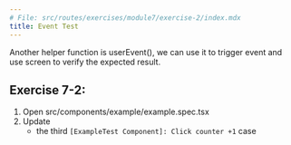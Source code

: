 ```yaml
---
# File: src/routes/exercises/module7/exercise-2/index.mdx
title: Event Test
---
```


Another helper function is userEvent(), we can use it to trigger event and use screen to verify the expected result.

## Exercise 7-2:

1. Open src/components/example/example.spec.tsx
2. Update
   - the third `[ExampleTest Component]: Click counter +1` case

